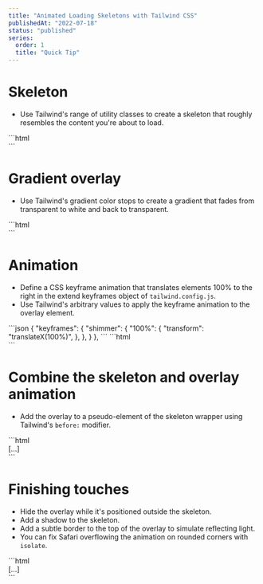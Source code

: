 ```yaml
---
title: "Animated Loading Skeletons with Tailwind CSS"
publishedAt: "2022-07-18"
status: "published"
series:
  order: 1
  title: "Quick Tip"
---
```


<div className="grid grid-cols-2 gap-6 sm:grid-cols-3">
  <div>
    <LoadingSkeleton />
  </div>
  <div>
    <LoadingSkeleton />
  </div>
  <div className="hidden sm:block">
    <LoadingSkeleton />
  </div>
</div>

# Skeleton

- Use Tailwind's range of utility classes to create a skeleton that roughly resembles the content you're about to load.

<div className="space-y-2">
  <div className="flex justify-center rounded-lg bg-rose-100/[1%] p-8 ring-1 ring-inset ring-rose-100/[3%]">
    <div className="w-[200px] space-y-5 rounded-2xl bg-white/5 p-4">
      <div className="h-24 rounded-lg bg-rose-100/10"></div>
      <div className="space-y-3">
        <div className="h-3 w-3/5 rounded-lg bg-rose-100/10"></div>
        <div className="h-3 w-4/5 rounded-lg bg-rose-100/20"></div>
        <div className="h-3 w-2/5 rounded-lg bg-rose-100/20"></div>
      </div>
    </div>
  </div>
  ```html
  <div class="space-y-5 rounded-2xl bg-white/5 p-4">
    <div class="h-24 rounded-lg bg-rose-100/10"></div>
    <div class="space-y-3">
      <div class="h-3 w-3/5 rounded-lg bg-rose-100/10"></div>
      <div class="h-3 w-4/5 rounded-lg bg-rose-100/20"></div>
      <div class="h-3 w-2/5 rounded-lg bg-rose-100/20"></div>
    </div>
  </div>
  ```
</div>

# Gradient overlay

- Use Tailwind's gradient color stops to create a gradient that fades from transparent to white and back to transparent.

<div className="space-y-2">
  <div className="flex justify-center rounded-lg bg-rose-100/[1%] p-8 ring-1 ring-inset ring-rose-100/[3%]">
    <div className="w-[200px]">
      <div className="h-48 bg-gradient-to-r from-transparent via-rose-100/20 to-transparent"></div>
    </div>
  </div>
  ```html
  <div
    class="
      [...]
      bg-gradient-to-r from-transparent via-rose-100/10 to-transparent"
  ></div>
  ```
</div>

# Animation

- Define a CSS keyframe animation that translates elements 100% to the right in the extend keyframes object of `tailwind.config.js`.
- Use Tailwind's arbitrary values to apply the keyframe animation to the overlay element.

<div className="space-y-2">
  <div className="flex justify-center rounded-lg bg-rose-100/[1%] p-8 ring-1 ring-inset ring-rose-100/[3%]">
    <div className="w-[200px]">
      <div className="relative h-48 -translate-x-full animate-[shimmer_2s_infinite] bg-gradient-to-r from-transparent via-rose-100/20 to-transparent"></div>
    </div>
  </div>
  ```json
  {
    "keyframes": {
      "shimmer": {
        "100%": {
          "transform": "translateX(100%)",
        },
      },
    }
  },
  ```
  ```html
  <div class="[...] -translate-x-full animate-[shimmer_2s_infinite]"></div>
  ```
</div>

# Combine the skeleton and overlay animation

- Add the overlay to a pseudo-element of the skeleton wrapper using Tailwind's `before:` modifier.

<div className="space-y-2">
  <div className="flex justify-center rounded-lg bg-rose-100/[1%] p-8 ring-1 ring-inset ring-rose-100/[3%]">
    <div className="w-[200px]">
      <div className="relative space-y-5 rounded-2xl bg-white/5 p-4 before:absolute before:inset-0 before:-translate-x-full before:animate-[shimmer_2s_infinite] before:bg-gradient-to-r before:from-transparent before:via-rose-100/10 before:to-transparent">
        <div className="h-24 rounded-lg bg-rose-100/10"></div>
        <div className="space-y-3">
          <div className="h-3 w-3/5 rounded-lg bg-rose-100/10"></div>
          <div className="h-3 w-4/5 rounded-lg bg-rose-100/20"></div>
          <div className="h-3 w-2/5 rounded-lg bg-rose-100/20"></div>
        </div>
      </div>
    </div>
  </div>
  ```html
  <div
    class="
      [...]
      relative 
      before:absolute before:inset-0
      before:-translate-x-full
      before:animate-[shimmer_2s_infinite]
      before:bg-gradient-to-r
      before:from-transparent before:via-rose-100/10 before:to-transparent"
  >
    [...]
  </div>
  ```
</div>

# Finishing touches

- Hide the overlay while it's positioned outside the skeleton.
- Add a shadow to the skeleton.
- Add a subtle border to the top of the overlay to simulate reflecting light.
- You can fix Safari overflowing the animation on rounded corners with `isolate`.

<div className="space-y-2">
  <div className="flex justify-center rounded-lg bg-rose-100/[1%] p-8 ring-1 ring-inset ring-rose-100/[3%]">
    <div className="w-[200px]">
      <div className="relative isolate space-y-5 overflow-hidden rounded-2xl bg-white/5 p-4 shadow-xl shadow-black/5 before:absolute before:inset-0 before:-translate-x-full before:animate-[shimmer_2s_infinite] before:border-t before:border-rose-100/10 before:bg-gradient-to-r before:from-transparent before:via-rose-100/10 before:to-transparent">
        <div className="h-24 rounded-lg bg-rose-100/10"></div>
        <div className="space-y-3">
          <div className="h-3 w-3/5 rounded-lg bg-rose-100/10"></div>
          <div className="h-3 w-4/5 rounded-lg bg-rose-100/20"></div>
          <div className="h-3 w-2/5 rounded-lg bg-rose-100/20"></div>
        </div>
      </div>
    </div>
  </div>
  ```html
  <div
    class="
      [...]
      isolate
      overflow-hidden
      shadow-xl shadow-black/5
      before:border-t before:border-rose-100/10"
  >
    [...]
  </div>
  ```
</div>
